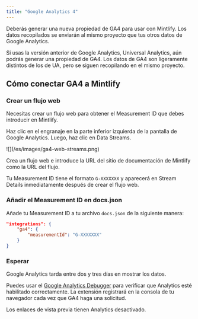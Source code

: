 ```yaml
---
title: "Google Analytics 4"
---
```


Deberás generar una nueva propiedad de <Tooltip tip="Google Analytics 4">GA4</Tooltip> para usar con Mintlify. Los datos recopilados se enviarán al mismo proyecto que tus otros datos de Google Analytics.

Si usas la versión anterior de Google Analytics, Universal Analytics, aún podrás generar una propiedad de <Tooltip tip="Google Analytics 4">GA4</Tooltip>. Los datos de <Tooltip tip="Google Analytics 4">GA4</Tooltip> son ligeramente distintos de los de UA, pero se siguen recopilando en el mismo proyecto.

## Cómo conectar GA4 a Mintlify

### Crear un flujo web

Necesitas crear un flujo web para obtener el Measurement ID que debes introducir en Mintlify.

Haz clic en el engranaje en la parte inferior izquierda de la pantalla de Google Analytics. Luego, haz clic en Data Streams.

<Frame>![](/es/images/ga4-web-streams.png)</Frame>

Crea un flujo web e introduce la URL del sitio de documentación de Mintlify como la URL del flujo.

Tu Measurement ID tiene el formato `G-XXXXXXX` y aparecerá en Stream Details inmediatamente después de crear el flujo web.

### Añadir el Measurement ID en docs.json

Añade tu Measurement ID a tu archivo `docs.json` de la siguiente manera:

```json docs.json
"integrations": {
    "ga4": {
        "measurementId": "G-XXXXXXX"
    }
}
```

### Esperar

Google Analytics tarda entre dos y tres días en mostrar los datos.

Puedes usar el [Google Analytics Debugger](https://chrome.google.com/webstore/detail/google-analytics-debugger/jnkmfdileelhofjcijamephohjechhna?hl=en) para verificar que Analytics esté habilitado correctamente. La extensión registrará en la consola de tu navegador cada vez que GA4 haga una solicitud.

<Note>

Los enlaces de vista previa tienen Analytics desactivado.

</Note>

